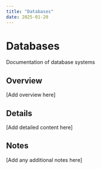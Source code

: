 ```yaml
---
title: "Databases"
date: 2025-01-20
---
```


# Databases

Documentation of database systems

## Overview

[Add overview here]

## Details

[Add detailed content here]

## Notes

[Add any additional notes here]
